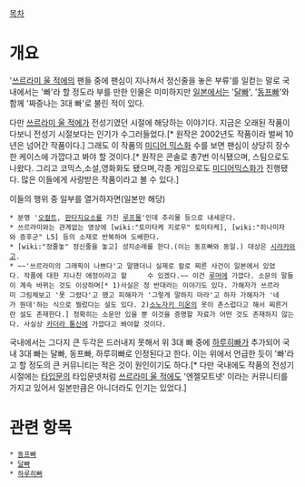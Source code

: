 [[목차]]
= 개요 = 
'[[쓰르라미 울 적에]]의 팬들 중에 팬심이 지나쳐서 정신줄을 놓은 부류'를 일컫는 말로 국내에서는 '빠'라 할 정도라 부를 만한 인물은 미미하지만 [[일본]]에서는 '[[달빠]]', '[[동프빠]]'와 함께 '짜증나는 3대 빠'로 불린 적이 있다. 

다만 [[쓰르라미 울 적에]]가 전성기였던 시절에 해당하는 이야기다. 지금은 오래된 작품이다보니 전성기 시절보다는 인기가 수그러들었다.[* 원작은 2002년도 작품이라 벌써 10년은 넘어간 작품이다.] 그래도 이 작품의 [[미디어 믹스]]화 수를 보면 팬심이 상당히 장수한 케이스에 가깝다고 봐야 할 것이다.[* 원작은 콘솔로 총7번 이식됐으며, 스팀으로도 나왔다. 그리고 코믹스,소설,영화화도 됐으며,각종 게임으로도 [[미디어믹스]]화가 진행됐다. 많은 이들에게 사랑받은 작품이라고 볼 수 있다.]

이들의 행위 중 일부를 열거하자면(일본만 해당) 

 * 분명 '[[오컬트]], [[판타지]]요소를 가진 [[루프물]]'인데 추리물 등으로 내세운다.
 * 쓰르라미와는 관계없는 영상에 [wiki:"토미타케 지로우" 토미타케], [wiki:"히나미자와 증후군" L5] 등의 소재로 반복하여 도배한다.
 * [wiki:"정줄놓" 정신줄을 놓고] 성지순례를 한다.(이는 동프빠와 동일.) 대상은 [[시라카와고]].
 * ~~'쓰르라미의 그래픽이 나쁘다'고 말했더니 실제로 칼로 찌른 사건이 일본에서 있었다. 작품에 대한 지나친 애정이라고 할     수 있겠다.~~ 이건 [[루머]]에 가깝다. 소문의 말들이 계속 바뀌는 것도 이상하며[* 1)사실은 정 반대라는 이야기도 있다. 가해자가 쓰르라미 그림체보고 '못 그렸다'고 했고 피해자가 '그렇게 말하지 마라'고 하자 가해자가 '네가 뭔데'하는 식으로 찔렀다는 설도 있다. 2)[[소노자키 미온]]의 옷이 촌스럽다고 해서 찌른거란 설도 존재한다.] 정확히는 소문만 있을 뿐 이것을 증명할 자료가 어떤 것도 존재하지 않는다. 사실상 [[카더라 통신]]에 가깝다고 봐야할 것이다.

국내에서는 그다지 큰 두각은 드러내지 못해서 위 3대 빠 중에 [[하루히빠]]가 추가되어 국내 3대 빠는 달빠, 동프빠, 하루히빠로 인정된다고 한다. 이는 위에서 언급한 듯이 '빠'라고 할 정도의 큰 커뮤니티는 적은 것이 원인이기도 하다.[* 다만 국내에도 작품의 전성기 시절에는 [[타입문]]의 타입문넷처럼 [[쓰르라미 울 적에]]도 '엔젤모트넷' 이라는 커뮤니티를 가지고 있어서 일본만큼은 아니더라도 인기는 있었다.]

= 관련 항목 =
 * [[동프빠]]
 * [[달빠]]
 * [[하루히빠]]

